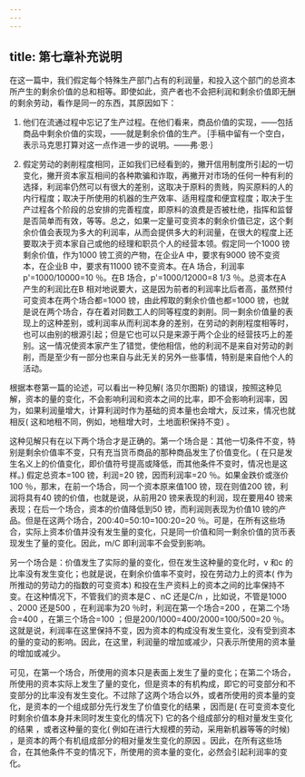 ```yaml
---
---
---
```

title: 第七章补充说明
---




在这一篇中，我们假定每个特殊生产部门占有的利润量，和投入这个部门的总资本所产生的剩余价值的总和相等。即使如此，资产者也不会把利润和剩余价值即无酬的剩余劳动，看作是同一的东西，其原因如下：

1. 他们在流通过程中忘记了生产过程。在他们看来，商品价值的实现，——包括商品中剩余价值的实现，——就是剩余价值的生产。｛手稿中留有一个空白，表示马克思打算对这一点作进一步的说明。——弗·恩·｝

2. 假定劳动的剥削程度相同，正如我们已经看到的，撇开信用制度所引起的一切变化，撇开资本家互相间的各种欺骗和诈取，再撇开对市场的任何一种有利的选择，利润率仍然可以有很大的差别，这取决于原料的贵贱，购买原料的人的内行程度；取决于所使用的机器的生产效率、适用程度和便宜程度；取决于生产过程各个阶段的总安排的完善程度，即原料的浪费是否被杜绝，指挥和监督是否简单而有效，等等。总之，如果一定量可变资本的剩余价值已定，这个剩余价值会表现为多大的利润率，从而会提供多大的利润量，在很大的程度上还要取决于资本家自己或他的经理和职员个人的经营本领。假定同一个1000 镑剩余价值，作为1000 镑工资的产物，在企业A 中，要求有9000 镑不变资本，在企业B 中，要求有11000 镑不变资本。在A 场合，利润率p'=1000/10000=10 ％。在B 场合，p'=1000/12000=8 1/3 ％。总资本在A 产生的利润比在B 相对地说要大，这是因为前者的利润率比后者高，虽然预付可变资本在两个场合都=1000 镑，由此榨取的剩余价值也都=1000 镑，也就是说在两个场合，存在着对同数工人的同等程度的剥削。同一剩余价值量的表现上的这种差别，或利润率从而利润本身的差别，在劳动的剥削程度相等时，也可以由别的根源引起；但是它也可以只是来源于两个企业的经营技巧上的差别。这一情况使资本家产生了错觉，使他相信，他的利润不是来自对劳动的剥削，而是至少有一部分也来自与此无关的另外一些事情，特别是来自他个人的活动。

根据本卷第一篇的论述，可以看出一种见解( 洛贝尔图斯) 的错误，按照这种见解，资本的量的变化，不会影响利润和资本之间的比率，即不会影响利润率，因为，如果利润量增大，计算利润时作为基础的资本量也会增大，反过来，情况也就相反( 这和地租不同，例如，地租增大时，土地面积保持不变) 。

这种见解只有在以下两个场合才是正确的。第一个场合是：其他一切条件不变，特别是剩余价值率不变，只有充当货币商品的那种商品发生了价值变化。( 在只是发生名义上的价值变化，即价值符号提高或降低，而其他条件不变时，情况也是这样。) 假定总资本=100 镑，利润=20 镑，因而利润率=20 ％。如果金跌价或涨价100 ％，那末，在前一个场合，同一个资本原来值100 镑，现在则值200 镑，利润将具有40 镑的价值，也就是说，从前用20 镑来表现的利润，现在要用40 镑来表现；在后一个场合，资本的价值降低到50 镑，而利润则表现为价值10 镑的产品。但是在这两个场合，200:40=50:10=100:20=20 ％。可是，在所有这些场合，实际上资本价值并没有发生量的变化，只是同一价值和同一剩余价值的货币表现发生了量的变化。因此，m/C 即利润率不会受到影响。

另一个场合是：价值发生了实际的量的变化，但在发生这种量的变化时，v 和c 的比率没有发生变化；也就是说，在剩余价值率不变时，投在劳动力上的资本( 作为所推动的劳动力的指数的可变资本) 和投在生产资料上的资本之间的比率保持不变。在这种情况下，不管我们的资本是C 、nC 还是C/n ，比如说，不管是1000 、2000 还是500 ，在利润率为20 ％时，利润在第一个场合=200 ，在第二个场合=400 ，在第三个场合=100 ；但是200/1000=400/2000=100/500=20 ％。这就是说，利润率在这里保持不变，因为资本的构成没有发生变化，没有受到资本的量的变动的影响。因此，在这里，利润量的增加或减少，只表示所使用的资本量的增加或减少。

可见，在第一个场合，所使用的资本只是表面上发生了量的变化；在第二个场合，所使用的资本实际上发生了量的变化，但是资本的有机构成，即它的可变部分和不变部分的比率没有发生变化。不过除了这两个场合以外，或者所使用的资本量的变化，是资本的一个组成部分先行发生了价值变化的结果 ，因而是( 在可变资本变化时剩余价值本身并未同时发生变化的情况下) 它的各个组成部分的相对量发生变化的结果 ，或者这种量的变化( 例如在进行大规模的劳动，采用新机器等等的时候) ，是资本的两个有机组成部分的相对量发生变化的原因 。因此，在所有这些场合，在其他条件不变的情况下，所使用的资本量的变化，必然会引起利润率的变化。